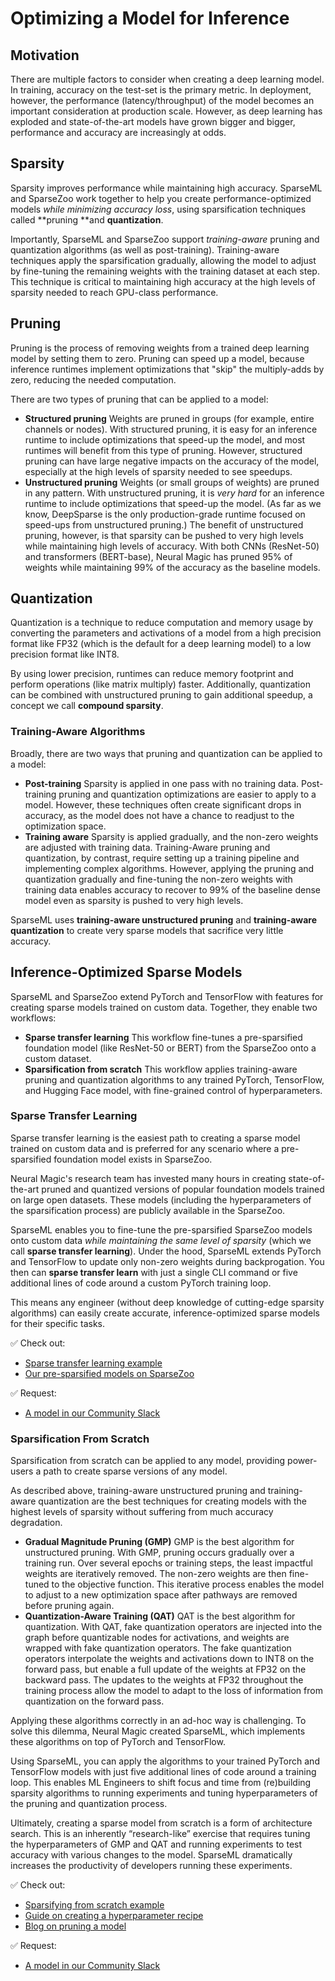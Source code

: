 # Optimizing a Model for Inference

## **Motivation**

There are multiple factors to consider when creating a deep learning model. In training, accuracy on the test-set is the primary metric. In deployment, however, the performance (latency/throughput) of the model becomes an important consideration at production scale. However, as deep learning has exploded and state-of-the-art models have grown bigger and bigger, performance and accuracy are increasingly at odds.


## **Sparsity**

Sparsity improves performance while maintaining high accuracy. SparseML and SparseZoo work together to help you create performance-optimized models _while minimizing accuracy loss_, using sparsification techniques called **pruning **and **quantization**.

Importantly, SparseML and SparseZoo support _training-aware_ pruning and quantization algorithms (as well as post-training). Training-aware techniques apply the sparsification gradually, allowing the model to adjust by fine-tuning the remaining weights with the training dataset at each step. This technique is critical to maintaining high accuracy at the high levels of sparsity needed to reach GPU-class performance.

## **Pruning**

Pruning is the process of removing weights from a trained deep learning model by setting them to zero. Pruning can speed up a model, because inference runtimes implement optimizations that "skip" the multiply-adds by zero, reducing the needed computation.

There are two types of pruning that can be applied to a model:

* **Structured pruning** Weights are pruned in groups (for example, entire channels or nodes). With structured pruning, it is easy for an inference runtime to include optimizations that speed-up the model, and most runtimes will benefit from this type of pruning. However, structured pruning can have large negative impacts on the accuracy of the model, especially at the high levels of sparsity needed to see speedups.
* **Unstructured pruning** Weights (or small groups of weights) are pruned in any pattern. With unstructured pruning, it is _very hard_ for an inference runtime to include optimizations that speed-up the model. (As far as we know, DeepSparse is the only production-grade runtime focused on speed-ups from unstructured pruning.) The benefit of unstructured pruning, however, is that sparsity can be pushed to very high levels while maintaining high levels of accuracy. With both CNNs (ResNet-50) and transformers (BERT-base), Neural Magic has pruned 95% of weights while maintaining 99% of the accuracy as the baseline models.

## **Quantization**

Quantization is a technique to reduce computation and memory usage by converting the parameters and activations of a model from a high precision format like FP32 (which is the default for a deep learning model) to a low precision format like INT8.

By using lower precision, runtimes can reduce memory footprint and perform operations (like matrix multiply) faster. Additionally, quantization can be combined with unstructured pruning to gain additional speedup, a concept we call **compound sparsity**.


### Training-Aware Algorithms

Broadly, there are two ways that pruning and quantization can be applied to a model:

* **Post-training** Sparsity is applied in one pass with no training data. Post-training pruning and quantization optimizations are easier to apply to a model. However, these techniques often create significant drops in accuracy, as the model does not have a chance to readjust to the optimization space.
* **Training aware** Sparsity is applied gradually, and the non-zero weights are adjusted with training data. Training-Aware pruning and quantization, by contrast, require setting up a training pipeline and implementing complex algorithms. However, applying the pruning and quantization gradually and fine-tuning the non-zero weights with training data enables accuracy to recover to 99% of the baseline dense model even as sparsity is pushed to very high levels.

SparseML uses **training-aware unstructured pruning** and **training-aware quantization** to create very sparse models that sacrifice very little accuracy.


## **Inference-Optimized Sparse Models**

SparseML and SparseZoo extend PyTorch and TensorFlow with features for creating sparse models trained on custom data. Together, they enable two workflows:

* **Sparse transfer learning** This workflow fine-tunes a pre-sparsified foundation model (like ResNet-50 or BERT) from the SparseZoo onto a custom dataset.
* **Sparsification from scratch** This workflow applies training-aware pruning and quantization algorithms to any trained PyTorch, TensorFlow, and Hugging Face model, with fine-grained control of hyperparameters.


### Sparse Transfer Learning

Sparse transfer learning is the easiest path to creating a sparse model trained on custom data and is preferred for any scenario where a pre-sparsified foundation model exists in SparseZoo.

Neural Magic's research team has invested many hours in creating state-of-the-art pruned and quantized versions of popular foundation models trained on large open datasets. These models (including the hyperparameters of the sparsification process) are publicly available in the SparseZoo.

SparseML enables you to fine-tune the pre-sparsified SparseZoo models onto custom data _while maintaining the same level of sparsity_ (which we call **sparse transfer learning**). Under the hood, SparseML extends PyTorch and TensorFlow to update only non-zero weights during backprogation. You then can **sparse transfer learn** with just a single CLI command or five additional lines of code around a custom PyTorch training loop.

This means any engineer (without deep knowledge of cutting-edge sparsity algorithms) can easily create accurate, inference-optimized sparse models for their specific tasks.

✅ Check out:

* [Sparse transfer learning example](https://docs.neuralmagic.com/get-started/transfer-a-sparsified-model)
* [Our pre-sparsified models on SparseZoo](https://sparsezoo.neuralmagic.com/)

✅ Request:

* [A model in our Community Slack](https://join.slack.com/t/discuss-neuralmagic/shared_invite/zt-q1a1cnvo-YBoICSIw3L1dmQpjBeDurQ)


### Sparsification From Scratch

Sparsification from scratch can be applied to any model, providing power-users a path to create sparse versions of any model.

As described above, training-aware unstructured pruning and training-aware quantization are the best techniques for creating models with the highest levels of sparsity without suffering from much accuracy degradation.

* **Gradual Magnitude Pruning (GMP)** GMP is the best algorithm for unstructured pruning. With GMP, pruning occurs gradually over a training run. Over several epochs or training steps, the least impactful weights are iteratively removed. The non-zero weights are then fine-tuned to the objective function. This iterative process enables the model to adjust to a new optimization space after pathways are removed before pruning again.
* **Quantization-Aware Training (QAT)** QAT is the best algorithm for quantization. With QAT, fake quantization operators are injected into the graph before quantizable nodes for activations, and weights are wrapped with fake quantization operators. The fake quantization operators interpolate the weights and activations down to INT8 on the forward pass, but enable a full update of the weights at FP32 on the backward pass. The updates to the weights at FP32 throughout the training process allow the model to adapt to the loss of information from quantization on the forward pass.

Applying these algorithms correctly in an ad-hoc way is challenging. To solve this dilemma, Neural Magic created SparseML, which implements these algorithms on top of PyTorch and TensorFlow.

Using SparseML, you can apply the algorithms to your trained PyTorch and TensorFlow models with just five additional lines of code around a training loop. This enables ML Engineers to shift focus and time from (re)building sparsity algorithms to running experiments and tuning hyperparameters of the pruning and quantization process.

Ultimately, creating a sparse model from scratch is a form of architecture search. This is an inherently “research-like” exercise that requires tuning the hyperparameters of GMP and QAT and running experiments to test accuracy with various changes to the model. SparseML dramatically increases the productivity of developers running these experiments.

✅ Check out:

* [Sparsifying from scratch example](https://docs.neuralmagic.com/get-started/sparsify-a-model/custom-integrations)
* [Guide on creating a hyperparameter recipe](https://docs.neuralmagic.com/user-guides/recipes/creating)
* [Blog on pruning a model](https://neuralmagic.com/blog/pruning-overview/)

✅ Request:

* [A model in our Community Slack](https://join.slack.com/t/discuss-neuralmagic/shared_invite/zt-q1a1cnvo-YBoICSIw3L1dmQpjBeDurQ)
